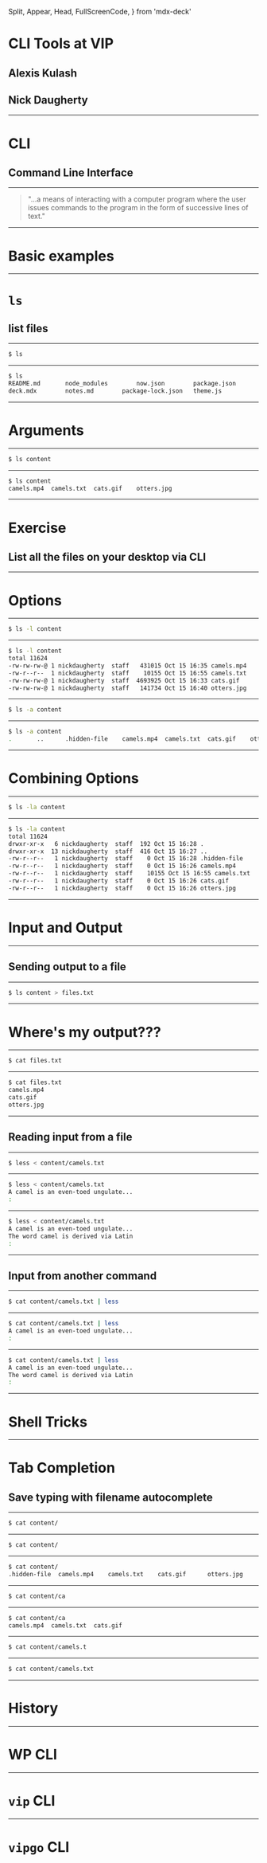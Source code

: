   Split,
  Appear,
  Head,
  FullScreenCode,
} from 'mdx-deck'


<Head>
  <title>CLI Tools at VIP</title>
</Head>


# CLI Tools at VIP

## Alexis Kulash

## Nick Daugherty

---

# CLI
## Command Line Interface

---

<blockquote>"...a means of interacting with a computer program where the user issues commands to the program in the form of successive lines of text."</blockquote>

---

# Basic examples

---

# `ls`

## list files

---

<FullScreenCode>

```bash
$ ls
```

</FullScreenCode>

---

<FullScreenCode>

```bash
$ ls
README.md		node_modules		now.json		package.json
deck.mdx		notes.md		package-lock.json	theme.js
```

</FullScreenCode>

---

# Arguments

---

<FullScreenCode>

```bash
$ ls content
```

</FullScreenCode>

---

<FullScreenCode>

```bash
$ ls content
camels.mp4	camels.txt	cats.gif	otters.jpg
```

</FullScreenCode>

---

# Exercise

## List all the files on your desktop via CLI

---

# Options

---

<FullScreenCode>

```bash
$ ls -l content
```

</FullScreenCode>

---

<FullScreenCode>

```bash
$ ls -l content
total 11624
-rw-rw-rw-@ 1 nickdaugherty  staff   431015 Oct 15 16:35 camels.mp4
-rw-r--r--  1 nickdaugherty  staff    10155 Oct 15 16:55 camels.txt
-rw-rw-rw-@ 1 nickdaugherty  staff  4693925 Oct 15 16:33 cats.gif
-rw-rw-rw-@ 1 nickdaugherty  staff   141734 Oct 15 16:40 otters.jpg
```

</FullScreenCode>

---

<FullScreenCode>

```bash
$ ls -a content
```

</FullScreenCode>

---

<FullScreenCode>

```bash
$ ls -a content
.		..		.hidden-file	camels.mp4	camels.txt  cats.gif	otters.jpg
```

</FullScreenCode>

---

# Combining Options

---

<FullScreenCode>

```bash
$ ls -la content
```

</FullScreenCode>

---

<FullScreenCode>

```bash
$ ls -la content
total 11624
drwxr-xr-x   6 nickdaugherty  staff  192 Oct 15 16:28 .
drwxr-xr-x  13 nickdaugherty  staff  416 Oct 15 16:27 ..
-rw-r--r--   1 nickdaugherty  staff    0 Oct 15 16:28 .hidden-file
-rw-r--r--   1 nickdaugherty  staff    0 Oct 15 16:26 camels.mp4
-rw-r--r--   1 nickdaugherty  staff    10155 Oct 15 16:55 camels.txt
-rw-r--r--   1 nickdaugherty  staff    0 Oct 15 16:26 cats.gif
-rw-r--r--   1 nickdaugherty  staff    0 Oct 15 16:26 otters.jpg
```

</FullScreenCode>

---

# Input and Output

---

## Sending output to a file

---

<FullScreenCode>

```bash
$ ls content > files.txt
```

</FullScreenCode>

---

# Where's my output???

---

<FullScreenCode>

```bash
$ cat files.txt
```

</FullScreenCode>

---

<FullScreenCode>

```bash
$ cat files.txt
camels.mp4
cats.gif
otters.jpg
```

</FullScreenCode>

---

## Reading input from a file

---

<FullScreenCode>

```bash
$ less < content/camels.txt
```

</FullScreenCode>

---

<FullScreenCode>

```bash
$ less < content/camels.txt
A camel is an even-toed ungulate...
:
```

</FullScreenCode>

---

<FullScreenCode>

```bash
$ less < content/camels.txt
A camel is an even-toed ungulate...
The word camel is derived via Latin
:
```

</FullScreenCode>

---

## Input from another command

---

<FullScreenCode>

```bash
$ cat content/camels.txt | less
```

</FullScreenCode>

---

<FullScreenCode>

```bash
$ cat content/camels.txt | less
A camel is an even-toed ungulate...
:
```

</FullScreenCode>

---

<FullScreenCode>

```bash
$ cat content/camels.txt | less
A camel is an even-toed ungulate...
The word camel is derived via Latin
:
```

</FullScreenCode>

---

# Shell Tricks

---

# Tab Completion

## Save typing with filename autocomplete

---

<FullScreenCode>

```bash
$ cat content/
```

</FullScreenCode>

---

<FullScreenCode>

```bash
$ cat content/
```

</FullScreenCode>

---

<FullScreenCode>

```bash
$ cat content/
.hidden-file  camels.mp4    camels.txt    cats.gif      otters.jpg
```

</FullScreenCode>

---

<FullScreenCode>

```bash
$ cat content/ca
```

</FullScreenCode>

---

<FullScreenCode>

```bash
$ cat content/ca
camels.mp4  camels.txt  cats.gif
```

</FullScreenCode>

---

<FullScreenCode>

```bash
$ cat content/camels.t
```

</FullScreenCode>

---

<FullScreenCode>

```bash
$ cat content/camels.txt
```

</FullScreenCode>

---

# History

---

# WP CLI

---

# `vip` CLI

---

# `vipgo` CLI